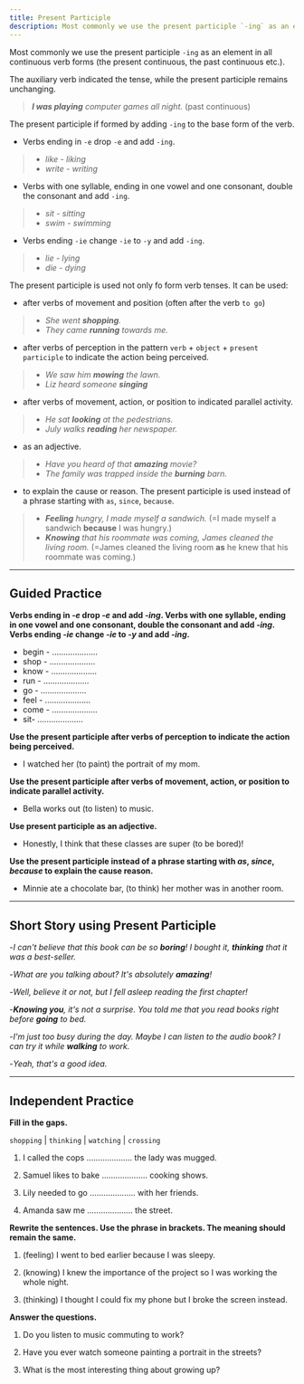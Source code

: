 ```yaml
---
title: Present Participle
description: Most commonly we use the present participle `-ing` as an element in all continuous verb forms
---
```


Most commonly we use the present participle `-ing` as an element in all continuous verb forms (the present continuous, the past continuous etc.).

The auxiliary verb indicated the tense, while the present participle remains unchanging.

> _**I was playing** computer games all night._ (past continuous)

The present participle if formed by adding `-ing` to the base form of the verb.

- Verbs ending in `-e` drop `-e` and add `-ing`.

> - _like - liking_
> - _write - writing_

- Verbs with one syllable, ending in one vowel and one consonant, double the consonant and add `-ing`.

> - _sit - sitting_
> - _swim - swimming_

- Verbs ending `-ie` change `-ie` to `-y` and add `-ing`.

> - _lie - lying_
> - _die - dying_

The present participle is used not only fo form verb tenses. It can be used:

- after verbs of movement and position (often after the verb `to go`)

> - _She went **shopping**._
> - _They came **running** towards me._

- after verbs of perception in the pattern `verb` + `object` + `present participle` to indicate the action being perceived.

> - _We saw him **mowing** the lawn._
> - _Liz heard someone **singing**_

- after verbs of movement, action, or position to indicated parallel activity.

> - _He sat **looking** at the pedestrians._
> - _July walks **reading** her newspaper._

- as an adjective.

> - _Have you heard of that **amazing** movie?_
> - _The family was trapped inside the **burning** barn._

- to explain the cause or reason. The present participle is used instead of a phrase starting with `as`, `since`, `because`.

> - _**Feeling** hungry, I made myself a sandwich._ (=I made myself a sandwich **because** I was hungry.)
> - _**Knowing** that his roommate was coming, James cleaned the living room._ (=James cleaned the living room **as** he knew that his roommate was coming.)

---

## Guided Practice

**Verbs ending in _-e_ drop _-e_ and add _-ing_. Verbs with one syllable, ending in one vowel and one consonant, double the consonant and add _-ing_. Verbs ending _-ie_ change _-ie_ to _-y_ and add _-ing_.**

- begin - .................... <InfoTooltip label="beginning" />
- shop - .................... <InfoTooltip label="shopping" />
- know - .................... <InfoTooltip label="knowing" />
- run - .................... <InfoTooltip label="running" />
- go - .................... <InfoTooltip label="going" />
- feel - .................... <InfoTooltip label="feeling" />
- come - .................... <InfoTooltip label="coming" />
- sit- .................... <InfoTooltip label="sitting" />

**Use the present participle after verbs of perception to indicate the action being perceived.**

- I watched her (to paint) the portrait of my mom. <InfoTooltip label="I watched her painting the portrait of my mom."/>

**Use the present participle after verbs of movement, action, or position to indicate parallel activity.**

- Bella works out (to listen) to music. <InfoTooltip label="Bella works out listening to music."/>

**Use present participle as an adjective.**

- Honestly, I think that these classes are super (to be bored)! <InfoTooltip label="Honestly, I think that these classes are super boring"/>

**Use the present participle instead of a phrase starting with _as_, _since_, _because_ to explain the cause reason.**

- Minnie ate a chocolate bar, (to think) her mother was in another room. <InfoTooltip label="Minnie ate chocolate bar, thinking her mother was in another room."/>

---

## Short Story using Present Participle

-_I can't believe that this book can be so **boring**! I bought it, **thinking** that it was a best-seller._

-_What are you talking about? It's absolutely **amazing**!_

-_Well, believe it or not, but I fell asleep reading the first chapter!_

-_**Knowing you**, it's not a surprise. You told me that you read books right before **going** to bed._

-_I'm just too busy during the day. Maybe I can listen to the audio book? I can try it while **walking** to work._

-_Yeah, that's a good idea._

---

## Independent Practice

**Fill in the gaps.**

`shopping` | `thinking` | `watching` | `crossing`

1. I called the cops .................... the lady was mugged. <InfoTooltip label="thinking" />

2. Samuel likes to bake .................... cooking shows. <InfoTooltip label="watching" />

3. Lily needed to go .................... with her friends. <InfoTooltip label="shopping" />

4. Amanda saw me .................... the street. <InfoTooltip label="crossing" />

**Rewrite the sentences. Use the phrase in brackets. The meaning should remain the same.**

1. (feeling) I went to bed earlier because I was sleepy. <InfoTooltip label="Feeling sleepy, I went to bed earlier" />

2. (knowing) I knew the importance of the project so I was working the whole night. <InfoTooltip label="Knowing the importance of the project, I was working the whole night." />

3. (thinking) I thought I could fix my phone but I broke the screen instead. <InfoTooltip label="Thinking I could fix my phone, I broke the screen instead." />

**Answer the questions.**

1. Do you listen to music commuting to work? <InfoTooltip label="Yes, I listen to music commuting to work." />

2. Have you ever watch someone painting a portrait in the streets? <InfoTooltip label="No, I have never watched someone painting a portrait in the streets." />

3. What is the most interesting thing about growing up? <InfoTooltip label="The most interesting thing about growing up is how your perception of the world changes." />
